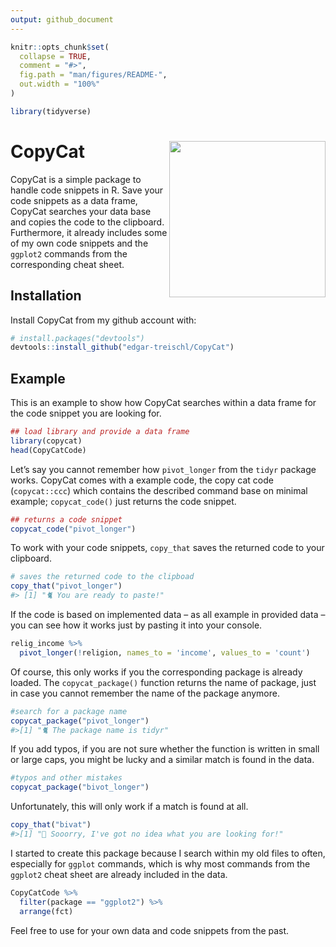 ```yaml
---
output: github_document
---
```


<!-- README.md is generated from README.Rmd. Please edit that file -->

```r
knitr::opts_chunk$set(
  collapse = TRUE,
  comment = "#>",
  fig.path = "man/figures/README-",
  out.width = "100%"
)

library(tidyverse)

```

# CopyCat <img src="man/figures/sticker.png" align="right" width="250/"/>

<!-- badges: start -->

<!-- badges: end -->

CopyCat is a simple package to handle code snippets in R. Save your code snippets as a data frame, CopyCat searches your data base and copies the code to the clipboard. Furthermore, it already includes some of my own code snippets and the `ggplot2` commands from the corresponding cheat sheet.

## Installation

Install CopyCat from my github account with:

``` r
# install.packages("devtools")
devtools::install_github("edgar-treischl/CopyCat")
```

## Example

This is an example to show how CopyCat searches within a data frame for the code snippet you are looking for.

```r
## load library and provide a data frame 
library(copycat)
head(CopyCatCode)
```

Let's say you cannot remember how `pivot_longer` from the `tidyr` package works. CopyCat comes with a example code, the copy cat code (`copycat::ccc`) which contains the described command base on minimal example; `copycat_code()` just returns the code snippet.

```r
## returns a code snippet
copycat_code("pivot_longer")
```

To work with your code snippets, `copy_that` saves the returned code to your clipboard.

```r
# saves the returned code to the clipboad
copy_that("pivot_longer")
#> [1] "🐈 You are ready to paste!"
```

If the code is based on implemented data -- as all example in provided data -- you can see how it works just by pasting it into your console.

```r
relig_income %>% 
  pivot_longer(!religion, names_to = 'income', values_to = 'count')
```


Of course, this only works if you the corresponding package is already loaded. The `copycat_package()` function returns the name of package, just in case you cannot remember the name of the package anymore.

```r
#search for a package name 
copycat_package("pivot_longer")
#>[1] "🐈 The package name is tidyr"
```

If you add typos, if you are not sure whether the function is written in small or large caps, you might be lucky and a similar match is found in the data.

```r
#typos and other mistakes 
copycat_package("bivot_longer")
```

Unfortunately, this will only work if a match is found at all.

```r
copy_that("bivat")
#>[1] "💩 Sooorry, I've got no idea what you are looking for!"
```


I started to create this package because I search within my old files to often, especially for `ggplot` commands, which is why most commands from the `ggplot2` cheat sheet are already included in the data.

```r
CopyCatCode %>% 
  filter(package == "ggplot2") %>% 
  arrange(fct)
```

Feel free to use for your own data and code snippets from the past.
